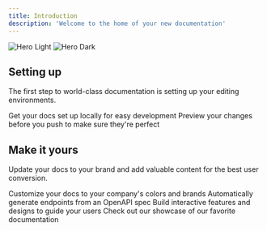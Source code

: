 ```yaml
---
title: Introduction
description: 'Welcome to the home of your new documentation'
---
```


<img
	className="block dark:hidden"
	src="https://mintlify.s3-us-west-1.amazonaws.com/radiant/images/radiant-banner.png"
	alt="Hero Light"
/>
<img
	className="hidden dark:block"
	src="/images/hero-dark.svg"
	alt="Hero Dark"
/>

## Setting up

The first step to world-class documentation is setting up your editing environments.

<CardGroup cols={2}>
	<Card
		title="Edit Your Docs"
		icon="pen-to-square"
		href="https://mintlify.com/docs/quickstart"
	>
		Get your docs set up locally for easy development
	</Card>
	<Card
		title="Preview Changes"
		icon="image"
		href="https://mintlify.com/docs/development"
	>
		Preview your changes before you push to make sure they're perfect
	</Card>
</CardGroup>

## Make it yours

Update your docs to your brand and add valuable content for the best user conversion.

<CardGroup cols={2}>
	<Card
		title="Customize Style"
		icon="palette"
		href="https://mintlify.com/docs/settings/global"
	>
		Customize your docs to your company's colors and brands
	</Card>
	<Card
		title="Reference APIs"
		icon="code"
		href="https://mintlify.com/docs/api-playground/openapi"
	>
		Automatically generate endpoints from an OpenAPI spec
	</Card>
	<Card
		title="Add Components"
		icon="screwdriver-wrench"
		href="https://mintlify.com/docs/components/accordion"
	>
		Build interactive features and designs to guide your users
	</Card>
	<Card
		title="Get Inspiration"
		icon="stars"
		href="https://mintlify.com/customers"
	>
		Check out our showcase of our favorite documentation
	</Card>
</CardGroup>
